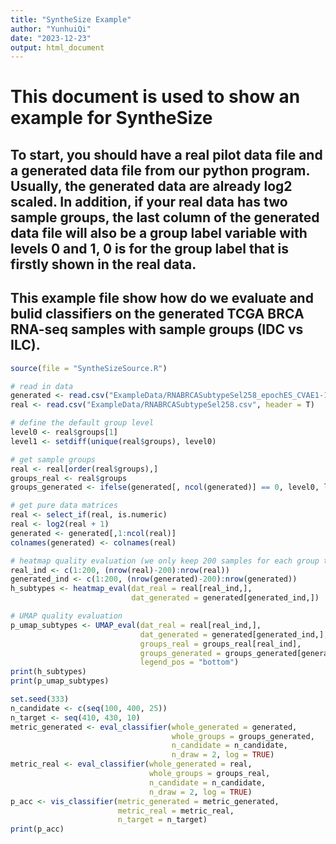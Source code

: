 ```yaml
---
title: "SyntheSize Example"
author: "YunhuiQi"
date: "2023-12-23"
output: html_document
---
```


# This document is used to show an example for SyntheSize

## To start, you should have a real pilot data file and a generated data file from our python program. Usually, the generated data are already log2 scaled. In addition, if your real data has two sample groups, the last column of the generated data file will also be a group label variable with levels 0 and 1, 0 is for the group label that is firstly shown in the real data. 

## This example file show how do we evaluate and bulid classifiers on the generated TCGA BRCA RNA-seq samples with sample groups (IDC vs ILC).




```r
source(file = "SyntheSizeSource.R")
```

```r
# read in data
generated <- read.csv("ExampleData/RNABRCASubtypeSel258_epochES_CVAE1-150_generated.csv", header = F)
real <- read.csv("ExampleData/RNABRCASubtypeSel258.csv", header = T)

# define the default group level
level0 <- real$groups[1]
level1 <- setdiff(unique(real$groups), level0)

# get sample groups
real <- real[order(real$groups),]
groups_real <- real$groups
groups_generated <- ifelse(generated[, ncol(generated)] == 0, level0, level1)

# get pure data matrices
real <- select_if(real, is.numeric)
real <- log2(real + 1)
generated <- generated[,1:ncol(real)]
colnames(generated) <- colnames(real)

# heatmap quality evaluation (we only keep 200 samples for each group to save runing time)
real_ind <- c(1:200, (nrow(real)-200):nrow(real))
generated_ind <- c(1:200, (nrow(generated)-200):nrow(generated))
h_subtypes <- heatmap_eval(dat_real = real[real_ind,],
                           dat_generated = generated[generated_ind,])

# UMAP quality evaluation
p_umap_subtypes <- UMAP_eval(dat_real = real[real_ind,],
                             dat_generated = generated[generated_ind,],
                             groups_real = groups_real[real_ind],
                             groups_generated = groups_generated[generated_ind],
                             legend_pos = "bottom")
print(h_subtypes)
print(p_umap_subtypes)
```




```r
set.seed(333)
n_candidate <- c(seq(100, 400, 25))
n_target <- seq(410, 430, 10)
metric_generated <- eval_classifier(whole_generated = generated,
                                    whole_groups = groups_generated,
                                    n_candidate = n_candidate,
                                    n_draw = 2, log = TRUE)
metric_real <- eval_classifier(whole_generated = real, 
                               whole_groups = groups_real, 
                               n_candidate = n_candidate,
                               n_draw = 2, log = TRUE)
p_acc <- vis_classifier(metric_generated = metric_generated, 
                        metric_real = metric_real,
                        n_target = n_target)
print(p_acc)
```

